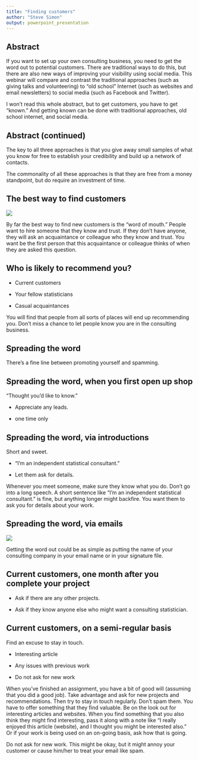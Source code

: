 ```yaml
---
title: "Finding customers"
author: "Steve Simon"
output: powerpoint_presentation
---
```


## Abstract

If you want to set up your own consulting business, you need to get the word out to potential customers. There are traditional ways to do this, but there are also new ways of improving your visibility using social media. This webinar will compare and contrast the traditional approaches (such as giving talks and volunteering) to “old school” Internet (such as websites and email newsletters) to social media (such as Facebook and Twitter). 

<div class="notes">

I won't read this whole abstract, but to get customers, you have to get "known." And getting known can be done with traditional approaches, old school internet, and social media.

</div>

## Abstract (continued)

The key to all three approaches is that you give away small samples of what you know for free to establish your credibility and build up a network of contacts.

<div class="notes">

The commonality of all these approaches is that they are free from a money standpoint, but do require an investment of time.

</div>

## The best way to find customers

![](images/word-of-mouth.png)

<div class="notes">

By far the best way to find new customers is the "word of mouth." People want to hire someone that they know and trust. If they don't have anyone, they will ask an acquaintance or colleague who they know and trust. You want be the first person that this acquaintance or colleague thinks of when they are asked this question.

</div>

## Who is likely to recommend you?

* Current customers

* Your fellow statisticians

* Casual acquaintances

<div class="notes">

You will find that people from all sorts of places will end up recommending you. Don't miss a chance to let people know you are in the consulting business.

## Spreading the word

There's a fine line between promoting yourself and spamming.

## Spreading the word, when you first open up shop

"Thought you'd like to know."

* Appreciate any leads.

* one time only

## Spreading the word, via introductions

Short and sweet.

* "I'm an independent statistical consultant."

* Let them ask for details.

<div class="notes">

Whenever you meet someone, make sure they know what you do. Don't go into a long speech. A short sentence like "I'm an independent statistical consultant." is fine, but anything longer might backfire. You want them to ask you for details about your work. 

</div>

## Spreading the word, via emails

![](images/email-settings.png)

<div class="notes">

Getting the word out could be as simple as putting the name of your consulting company in your email name or in your signature file.

</div>

## Current customers, one month after you complete your project

* Ask if there are any other projects.

* Ask if they know anyone else who might want a consulting statistician.

## Current customers, on a semi-regular basis

Find an excuse to stay in touch.

* Interesting article

* Any issues with previous work

* Do not ask for new work

<div class="notes">

When you've finished an assignment, you have a bit of good will (assuming that you did a good job). Take advantage and ask for new projects and recommendations. Then try to stay in touch regularly. Don't spam them. You have to offer something that they find valuable. Be on the look out for interesting articles and websites. When you find something that you also think they might find interesting, pass it along with a note like "I really enjoyed this article (website), and I thought you might be interested also." Or if your work is being used on an on-going basis, ask how that is going.

Do not ask for new work. This might be okay, but it might annoy your customer or cause him/her to treat your email like spam.

</div>

